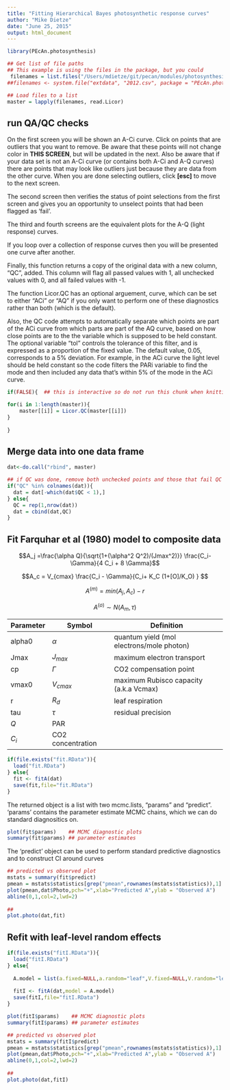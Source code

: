 ```yaml
---
title: "Fitting Hierarchical Bayes photosynthetic response curves"
author: "Mike Dietze"
date: "June 25, 2015"
output: html_document
---
```


```r
library(PEcAn.photosynthesis)

## Get list of file paths
## This example is using the files in the package, but you could 
 filenames = list.files("/Users/mdietze/git/pecan/modules/photosynthesis/inst/extdata",pattern="flux-course", full.names=TRUE)
##filenames <- system.file("extdata", "2012.csv", package = "PEcAn.photosynthesis")

## Load files to a list
master = lapply(filenames, read.Licor)

```


## run QA/QC checks

On the first screen you will be shown an A-Ci curve. Click on points that are outliers that you want to remove. Be aware that these points will not change color in **THIS SCREEN**, but will be updated in the next. Also be aware that if your data set is not an A-Ci curve (or contains both A-Ci and A-Q curves) there are points that may look like outliers just because they are data from the other curve.  When you are done selecting outliers, click **[esc]** to move to the next screen.

The second screen then verifies the status of point selections from the first screen and gives you an opportunity to unselect points that had been flagged as 'fail'.

The third and fourth screens are the equivalent plots for the A-Q (light response) curves.

If you loop over a collection of response curves then you will be presented one curve after another.

Finally, this function returns a copy of the original data with a new column, "QC", added. This column will flag all passed values with 1, all unchecked values with 0, and all failed values with -1.


The function Licor.QC has an optional arguement, curve, which can be set to either "ACi" or "AQ" if you only want to perform one of these diagnostics rather than both (which is the default). 

Also, the QC code attempts to automatically separate which points are part of the ACi curve from which parts are part of the AQ curve, based on how close points are to the the variable which is supposed to be held constant. The optional variable "tol" controls the tolerance of this filter, and is expressed as a proportion of the fixed value. The default value, 0.05, corresponds to a 5% deviation. For example, in the ACi curve the light level should be held constant so the code filters the PARi variable to find the mode and then included any data that's within 5% of the mode in the ACi curve.

```r
if(FALSE){  ## this is interactive so do not run this chunk when knitting

for(i in 1:length(master)){
    master[[i]] = Licor.QC(master[[i]])
}
  
}
```

## Merge data into one data frame
```r
dat<-do.call("rbind", master)

## if QC was done, remove both unchecked points and those that fail QC
if("QC" %in% colnames(dat)){
  dat = dat[-which(dat$QC < 1),]  
} else{
  QC = rep(1,nrow(dat))
  dat = cbind(dat,QC)
}
```


## Fit Farquhar et al (1980) model to composite data

$$A_j =\frac{\alpha Q}{\sqrt{1+(\alpha^2 Q^2)/(Jmax^2)}} \frac{C_i- \Gamma}{4 C_i + 8 \Gamma}$$

$$A_c = V_{cmax} \frac{C_i - \Gamma}{C_i+ K_C (1+[O]/K_O) }  $$

$$A^{(m)} = min(A_j,A_c) - r$$

$$A^{(o)} \sim N(A_{m},\tau)$$ 

Parameter | Symbol     | Definition
----------|------------|-----------
alpha0    | $\alpha$   | quantum yield  (mol electrons/mole photon)
Jmax      | $J_{max}$  | maximum electron transport
cp        | $\Gamma$   | CO2 compensation point
vmax0     | $V_{cmax}$ | maximum Rubisco capacity (a.k.a Vcmax)
r         | $R_d$      | leaf respiration
tau       | $\tau$     | residual precision
          | $Q$        | PAR
          | $C_i$      | CO2 concentration

```r
if(file.exists("fit.RData")){
  load("fit.RData")
} else{
  fit <- fitA(dat)
  save(fit,file="fit.RData")
}
```

The returned object is a list with two mcmc.lists, "params" and "predict". 'params' contains the parameter estimate MCMC chains, which we can do standard diagnositics on. 

```r
plot(fit$params)    ## MCMC diagnostic plots
summary(fit$params) ## parameter estimates  
```


The 'predict' object can be used to perform standard predictive diagnostics and to construct CI around curves

```r
## predicted vs observed plot
mstats = summary(fit$predict)
pmean = mstats$statistics[grep("pmean",rownames(mstats$statistics)),1]
plot(pmean,dat$Photo,pch="+",xlab="Predicted A",ylab = "Observed A")
abline(0,1,col=2,lwd=2)
  
##   
plot.photo(dat,fit)

```


## Refit with leaf-level random effects

```r
if(file.exists("fitI.RData")){
  load("fitI.RData")
} else{
  
  A.model = list(a.fixed=NULL,a.random="leaf",V.fixed=NULL,V.random="leaf",n.iter=5000,match="fname")
  
  fitI <- fitA(dat,model = A.model)
  save(fitI,file="fitI.RData")
}

plot(fitI$params)    ## MCMC diagnostic plots
summary(fitI$params) ## parameter estimates  

## predicted vs observed plot
mstats = summary(fitI$predict)
pmean = mstats$statistics[grep("pmean",rownames(mstats$statistics)),1]
plot(pmean,dat$Photo,pch="+",xlab="Predicted A",ylab = "Observed A")
abline(0,1,col=2,lwd=2)
  
##   
plot.photo(dat,fitI)

```


